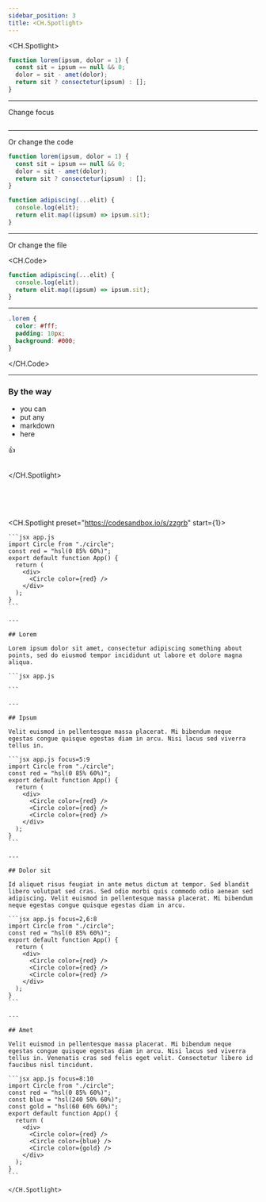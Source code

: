 ```yaml
---
sidebar_position: 3
title: <CH.Spotlight>
---
```


<CH.Spotlight>

  ```js app.js
  function lorem(ipsum, dolor = 1) {
    const sit = ipsum == null && 0;
    dolor = sit - amet(dolor);
    return sit ? consectetur(ipsum) : [];
  }
  ```
  
  ---
  
  Change focus
  
  ```js app.js focus=2:4
  
  ```
  
  ---
  
  Or change the code
  
  ```js app.js focus=6:10
  function lorem(ipsum, dolor = 1) {
    const sit = ipsum == null && 0;
    dolor = sit - amet(dolor);
    return sit ? consectetur(ipsum) : [];
  }
  
  function adipiscing(...elit) {
    console.log(elit);
    return elit.map((ipsum) => ipsum.sit);
  }
  ```
  
  ---
  
  Or change the file
  
  <CH.Code>
  
  ```js app.js focus=1:4
  function adipiscing(...elit) {
    console.log(elit);
    return elit.map((ipsum) => ipsum.sit);
  }
  ```
  
  ---
  
  ```css styles.css
  .lorem {
    color: #fff;
    padding: 10px;
    background: #000;
  }
  ```
  
  </CH.Code>
  
  ---
  
  ### By the way
  
  - you can
  - put any
  - markdown
  - here
  
  👍
  
  ```js app.js
  
  ```
  
  </CH.Spotlight>
  
  <br />
  <br />
  <br />
  
  <CH.Spotlight preset="https://codesandbox.io/s/zzgrb" start={1}>

    ```jsx app.js
    import Circle from "./circle";
    const red = "hsl(0 85% 60%)";
    export default function App() {
      return (
        <div>
          <Circle color={red} />
        </div>
      );
    }
    ```
    
    ---
    
    ## Lorem
    
    Lorem ipsum dolor sit amet, consectetur adipiscing something about points, sed do eiusmod tempor incididunt ut labore et dolore magna aliqua.
    
    ```jsx app.js
    
    ```
    
    ---
    
    ## Ipsum
    
    Velit euismod in pellentesque massa placerat. Mi bibendum neque egestas congue quisque egestas diam in arcu. Nisi lacus sed viverra tellus in.
    
    ```jsx app.js focus=5:9
    import Circle from "./circle";
    const red = "hsl(0 85% 60%)";
    export default function App() {
      return (
        <div>
          <Circle color={red} />
          <Circle color={red} />
          <Circle color={red} />
        </div>
      );
    }
    ```
    
    ---
    
    ## Dolor sit
    
    Id aliquet risus feugiat in ante metus dictum at tempor. Sed blandit libero volutpat sed cras. Sed odio morbi quis commodo odio aenean sed adipiscing. Velit euismod in pellentesque massa placerat. Mi bibendum neque egestas congue quisque egestas diam in arcu.
    
    ```jsx app.js focus=2,6:8
    import Circle from "./circle";
    const red = "hsl(0 85% 60%)";
    export default function App() {
      return (
        <div>
          <Circle color={red} />
          <Circle color={red} />
          <Circle color={red} />
        </div>
      );
    }
    ```
    
    ---
    
    ## Amet
    
    Velit euismod in pellentesque massa placerat. Mi bibendum neque egestas congue quisque egestas diam in arcu. Nisi lacus sed viverra tellus in. Venenatis cras sed felis eget velit. Consectetur libero id faucibus nisl tincidunt.
    
    ```jsx app.js focus=8:10
    import Circle from "./circle";
    const red = "hsl(0 85% 60%)";
    const blue = "hsl(240 50% 60%)";
    const gold = "hsl(60 60% 60%)";
    export default function App() {
      return (
        <div>
          <Circle color={red} />
          <Circle color={blue} />
          <Circle color={gold} />
        </div>
      );
    }
    ```
    
    </CH.Spotlight>
    